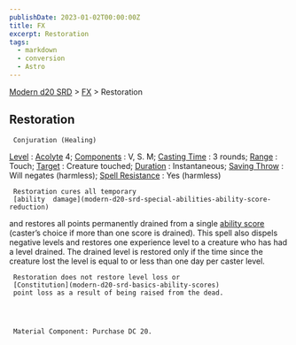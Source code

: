 ```yaml
---
publishDate: 2023-01-02T00:00:00Z
title: FX
excerpt: Restoration
tags:
  - markdown
  - conversion
  - Astro
---
```


[Modern d20 SRD](/#modernD20) > [FX](modern-d20-srd-fx-index) > Restoration

## Restoration




     Conjuration (Healing)

[Level](modern-d20-srd-fx-level)
:
[Acolyte](modern-d20-srd-classes-advanced-acolyte)
4;
[Components](modern-d20-srd-fx-components)
: V, S. M;
[Casting Time](modern-d20-srd-fx-casting-time)
: 3 rounds;
[Range](modern-d20-srd-fx-range)
: Touch;
[Target](modern-d20-srd-fx-target)
: Creature touched;
[Duration](modern-d20-srd-fx-duration)
: Instantaneous;
[Saving Throw](modern-d20-srd-basics-saving-throws)
: Will negates (harmless);
[Spell Resistance](modern-d20-srd-special-abilities-spell-resistance)
: Yes (harmless)

     Restoration cures all temporary
     [ability  damage](modern-d20-srd-special-abilities-ability-score-reduction)
and restores all points permanently drained from a single
[ability score](modern-d20-srd-basics-ability-scores)
(caster’s choice if more than one score is drained). This spell also dispels negative levels and restores one experience level to a creature who has had a level drained. The drained level is restored only if the time since the creature lost the level is equal to or less than one day per caster level.

     Restoration does not restore level loss or
     [Constitution](modern-d20-srd-basics-ability-scores)
     point loss as a result of being raised from the dead.




     Material Component: Purchase DC 20.

